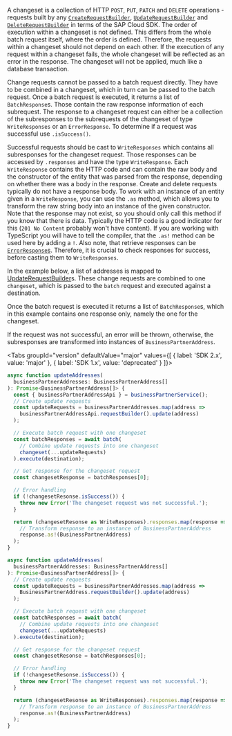 
A changeset is a collection of HTTP `POST`, `PUT`, `PATCH` and `DELETE` operations - requests built by any [`CreateRequestBuilder`](#create-request-builder), [`UpdateRequestBuilder`](#update-request-builder) and [`DeleteRequestBuilder`](#delete-request-builder) in terms of the SAP Cloud SDK.
The order of execution within a changeset is not defined.
This differs from the whole batch request itself, where the order is defined.
Therefore, the requests within a changeset should not depend on each other.
If the execution of any request within a changeset fails, the whole changeset will be reflected as an error in the response.
The changeset will not be applied, much like a database transaction.

Change requests cannot be passed to a batch request directly.
They have to be combined in a changeset, which in turn can be passed to the batch request.
Once a batch request is executed, it returns a list of `BatchResponse`s.
Those contain the raw response information of each subrequest.
The response to a changeset request can either be a collection of the subresponses to the subrequests of the changeset of type `WriteResponses` or an `ErrorResponse`.
To determine if a request was successful use `.isSuccess()`.

Successful requests should be cast to `WriteResponses` which contains all subresponses for the changeset request.
Those responses can be accessed by `.responses` and have the type `WriteResponse`.
Each `WriteResponse` contains the HTTP code and can contain the raw body and the constructor of the entity that was parsed from the response, depending on whether there was a body in the response.
Create and delete requests typically do not have a response body.
To work with an instance of an entity given in a `WriteResponse`, you can use the `.as` method, which allows you to transform the raw string body into an instance of the given constructor.
Note that the response may not exist, so you should only call this method if you know that there is data.
Typically the HTTP code is a good indicator for this (`201 No Content` probably won't have content).
If you are working with TypeScript you will have to tell the compiler, that the `.as!` method can be used here by adding a `!`.
Also note, that retrieve responses can be [`ErrorResponse`s](#error-handling).
Therefore, it is crucial to check responses for success, before casting them to `WriteResponses`.

In the example below, a list of addresses is mapped to [UpdateRequestBuilder](#update-request-builder)s.
These change requests are combined to one `changeset`, which is passed to the `batch` request and executed against a destination.

Once the batch request is executed it returns a list of `BatchResponse`s, which in this example contains one response only, namely the one for the changeset.

If the request was not successful, an error will be thrown, otherwise, the subresponses are transformed into instances of `BusinessPartnerAddress`.

<Tabs groupId="version" defaultValue="major" values={[ { label: 'SDK 2.x', value: 'major' }, { label: 'SDK 1.x', value: 'deprecated' } ]}>
<TabItem value="major">

```ts
async function updateAddresses(
  businessPartnerAddresses: BusinessPartnerAddress[]
): Promise<BusinessPartnerAddress[]> {
  const { businessPartnerAddressApi } = businessPartnerService();
  // Create update requests
  const updateRequests = businessPartnerAddresses.map(address =>
    businessPartnerAddressApi.requestBuilder().update(address)
  );

  // Execute batch request with one changeset
  const batchResponses = await batch(
    // Combine update requests into one changeset
    changeset(...updateRequests)
  ).execute(destination);

  // Get response for the changeset request
  const changesetResponse = batchResponses[0];

  // Error handling
  if (!changesetResonse.isSuccess()) {
    throw new Error('The changeset request was not successful.');
  }

  return (changesetResonse as WriteResponses).responses.map(response =>
    // Transform response to an instance of BusinessPartnerAddress
    response.as!(BusinessPartnerAddress)
  );
}
```

</TabItem>
<TabItem value="deprecated">

```ts
async function updateAddresses(
  businessPartnerAddresses: BusinessPartnerAddress[]
): Promise<BusinessPartnerAddress[]> {
  // Create update requests
  const updateRequests = businessPartnerAddresses.map(address =>
    BusinessPartnerAddress.requestBuilder().update(address)
  );

  // Execute batch request with one changeset
  const batchResponses = await batch(
    // Combine update requests into one changeset
    changeset(...updateRequests)
  ).execute(destination);

  // Get response for the changeset request
  const changesetResonse = batchResponses[0];

  // Error handling
  if (!changesetResonse.isSuccess()) {
    throw new Error('The changeset request was not successful.');
  }

  return (changesetResonse as WriteResponses).responses.map(response =>
    // Transform response to an instance of BusinessPartnerAddress
    response.as!(BusinessPartnerAddress)
  );
}
```

</TabItem>
</Tabs>

